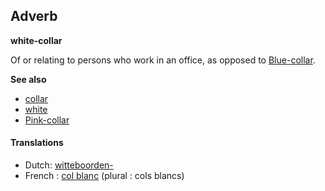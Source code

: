 ==Adverb==
'''white-collar'''

Of or relating to persons who work in an office, as opposed to [[Blue-collar]].

'''See also'''

* [[collar]]
* [[white]]
* [[Pink-collar]]

====Translations====
*Dutch: [[witteboorden-]]
*French : [[col blanc]] (plural : cols blancs)